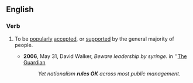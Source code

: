 ==English==
 
===Verb===
{{en-verb|inf=to [[rule]] [[OK]]|rules OK|ruling OK|ruled OK}}

# {{idiom|British|informal}} To be [[popularly]] [[accepted]], or [[supported]] by the general majority of people.
#*'''2006''', May 31,  David Walker, ''Beware leadership by syringe.'' in ''[[w:The Guardian|The Guardian]]
#*:''Yet nationalism '''rules OK''' across most public management.''